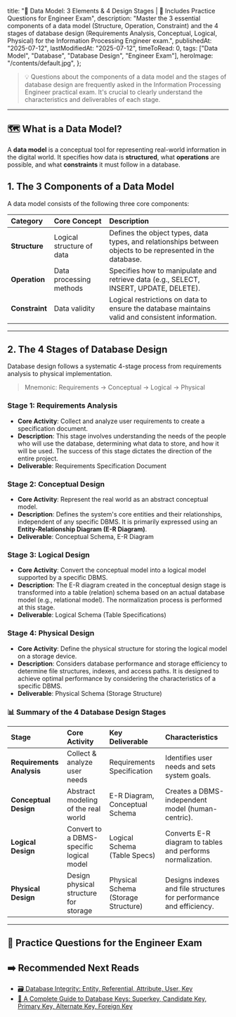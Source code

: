 
  title:
    "💾 Data Model: 3 Elements & 4 Design Stages | 🚀 Includes Practice Questions for Engineer Exam",
  description:
    "Master the 3 essential components of a data model (Structure, Operation, Constraint) and the 4 stages of database design (Requirements Analysis, Conceptual, Logical, Physical) for the Information Processing Engineer exam.",
  publishedAt: "2025-07-12",
  lastModifiedAt: "2025-07-12",
  timeToRead: 0,
  tags: ["Data Model", "Database", "Database Design", "Engineer Exam"],
  heroImage: "/contents/default.jpg",
};

> 💡 Questions about the components of a data model and the stages of database design are frequently asked in the Information Processing Engineer practical exam. It's crucial to clearly understand the characteristics and deliverables of each stage.

---

## 🗺️ What is a Data Model?

A **data model** is a conceptual tool for representing real-world information in the digital world. It specifies how data is **structured**, what **operations** are possible, and what **constraints** it must follow in a database.

## 1. The 3 Components of a Data Model

A data model consists of the following three core components:

| Category | **Core Concept** | **Description** |
| :--- | :--- | :--- |
| **Structure** | Logical structure of data | Defines the object types, data types, and relationships between objects to be represented in the database. |
| **Operation** | Data processing methods | Specifies how to manipulate and retrieve data (e.g., SELECT, INSERT, UPDATE, DELETE). |
| **Constraint** | Data validity | Logical restrictions on data to ensure the database maintains valid and consistent information. |

---

## 2. The 4 Stages of Database Design

Database design follows a systematic 4-stage process from requirements analysis to physical implementation.

> Mnemonic: Requirements → Conceptual → Logical → Physical

### **Stage 1: Requirements Analysis**

- **Core Activity**: Collect and analyze user requirements to create a specification document.
- **Description**: This stage involves understanding the needs of the people who will use the database, determining what data to store, and how it will be used. The success of this stage dictates the direction of the entire project.
- **Deliverable**: Requirements Specification Document

### **Stage 2: Conceptual Design**

- **Core Activity**: Represent the real world as an abstract conceptual model.
- **Description**: Defines the system's core entities and their relationships, independent of any specific DBMS. It is primarily expressed using an **Entity-Relationship Diagram (E-R Diagram)**.
- **Deliverable**: Conceptual Schema, E-R Diagram

### **Stage 3: Logical Design**

- **Core Activity**: Convert the conceptual model into a logical model supported by a specific DBMS.
- **Description**: The E-R diagram created in the conceptual design stage is transformed into a table (relation) schema based on an actual database model (e.g., relational model). The normalization process is performed at this stage.
- **Deliverable**: Logical Schema (Table Specifications)

### **Stage 4: Physical Design**

- **Core Activity**: Define the physical structure for storing the logical model on a storage device.
- **Description**: Considers database performance and storage efficiency to determine file structures, indexes, and access paths. It is designed to achieve optimal performance by considering the characteristics of a specific DBMS.
- **Deliverable**: Physical Schema (Storage Structure)

### 📊 Summary of the 4 Database Design Stages

| Stage | Core Activity | Key Deliverable | Characteristics |
| :--- | :--- | :--- | :--- |
| **Requirements Analysis** | Collect & analyze user needs | Requirements Specification | Identifies user needs and sets system goals. |
| **Conceptual Design** | Abstract modeling of the real world | E-R Diagram, Conceptual Schema | Creates a DBMS-independent model (human-centric). |
| **Logical Design** | Convert to a DBMS-specific logical model | Logical Schema (Table Specs) | Converts E-R diagram to tables and performs normalization. |
| **Physical Design** | Design physical structure for storage | Physical Schema (Storage Structure) | Designs indexes and file structures for performance and efficiency. |

---

## 📝 Practice Questions for the Engineer Exam

<ProblemAnswer
  problem="List the three components of a data model."
  correctAnswer="Structure, Operation, Constraint"
/>

<ProblemAnswer
  problem="In which stage of database design is an E-R diagram used to represent the real world as an abstract model?"
  correctAnswer="Conceptual Design"
/>

<ProblemAnswer
  problem="Which database design stage involves designing table schemas and performing normalization for a specific DBMS?"
  correctAnswer="Logical Design"
/>

<ProblemAnswer
  problem="List the stages of database design in order."
  correctAnswer="Requirements Analysis → Conceptual Design → Logical Design → Physical Design"
/>

## ➡️ Recommended Next Reads

- [🗃️ Database Integrity: Entity, Referential, Attribute, User, Key](/en/blog/data-integrity-for-exam)
- [🔑 A Complete Guide to Database Keys: Superkey, Candidate Key, Primary Key, Alternate Key, Foreign Key](/en/blog/db-key-for-exam)
